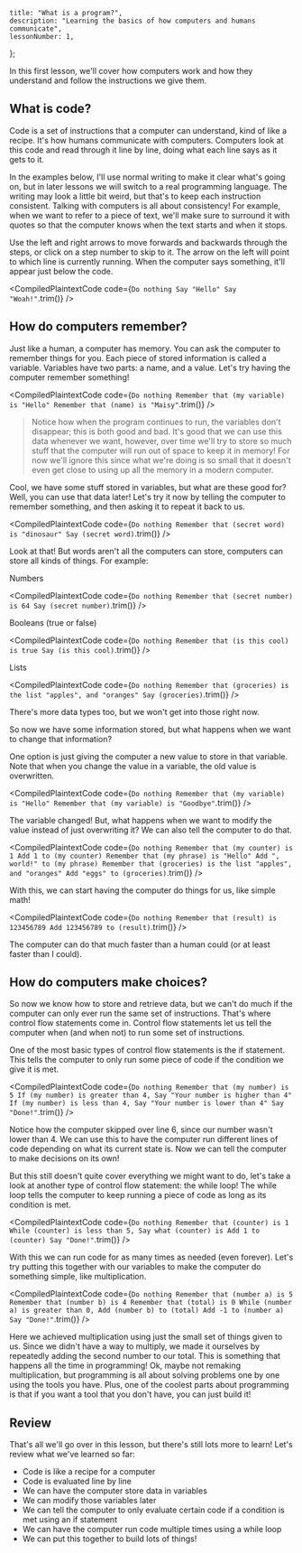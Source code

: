 
	title: "What is a program?",
	description: "Learning the basics of how computers and humans communicate",
	lessonNumber: 1,
};

In this first lesson, we'll cover how computers work and how they understand and follow the instructions we give them.

## What is code?

Code is a set of instructions that a computer can understand, kind of like a recipe. It's how humans communicate with computers. Computers look at this code and read through it line by line, doing what each line says as it gets to it.

In the examples below, I'll use normal writing to make it clear what's going on, but in later lessons we will switch to a real programming language. The writing may look a little bit weird, but that's to keep each instruction consistent. Talking with computers is all about consistency! For example, when we want to refer to a piece of text, we'll make sure to surround it with quotes so that the computer knows when the text starts and when it stops.

Use the left and right arrows to move forwards and backwards through the steps, or click on a step number to skip to it. The arrow on the left will point to which line is currently running. When the computer says something, it'll appear just below the code.

<CompiledPlaintextCode
	code={`
Do nothing
Say "Hello"
Say "Woah!"
`.trim()}
/>

## How do computers remember?

Just like a human, a computer has memory. You can ask the computer to remember things for you. Each piece of stored information is called a <FancyText>variable</FancyText>. Variables have two parts: a name, and a value. Let's try having the computer remember something!

<CompiledPlaintextCode
	code={`
Do nothing
Remember that (my variable) is "Hello"
Remember that (name) is "Maisy"
`.trim()}
/>

> Notice how when the program continues to run, the variables don't disappear; this is both good and bad. It's good that we can use this data whenever we want, however, over time we'll try to store so much stuff that the computer will run out of space to keep it in memory! For now we'll ignore this since what we're doing is so small that it doesn't even get close to using up all the memory in a modern computer.

Cool, we have some stuff stored in variables, but what are these good for? Well, you can use that data later! Let's try it now by telling the computer to remember something, and then asking it to repeat it back to us.

<CompiledPlaintextCode
	code={`
Do nothing
Remember that (secret word) is "dinosaur"
Say (secret word)
`.trim()}
/>

Look at that! But words aren't all the computers can store, computers can store all kinds of things. For example:

Numbers

<CompiledPlaintextCode
	code={`
Do nothing
Remember that (secret number) is 64
Say (secret number)
`.trim()}
/>

Booleans (true or false)

<CompiledPlaintextCode
	code={`
Do nothing
Remember that (is this cool) is true
Say (is this cool)
`.trim()}
/>

Lists

<CompiledPlaintextCode
	code={`
Do nothing
Remember that (groceries) is the list "apples", and "oranges"
Say (groceries)
`.trim()}
/>

There's more data types too, but we won't get into those right now.

So now we have some information stored, but what happens when we want to change that information?

One option is just giving the computer a new value to store in that variable. Note that when you change the value in a variable, the old value is overwritten.

<CompiledPlaintextCode
	code={`
Do nothing
Remember that (my variable) is "Hello"
Remember that (my variable) is "Goodbye"
`.trim()}
/>

The variable changed! But, what happens when we want to modify the value instead of just overwriting it? We can also tell the computer to do that.

<CompiledPlaintextCode
	code={`
Do nothing
Remember that (my counter) is 1
Add 1 to (my counter)
Remember that (my phrase) is "Hello"
Add ", world!" to (my phrase)
Remember that (groceries) is the list "apples", and "oranges"
Add "eggs" to (groceries)
`.trim()}
/>

With this, we can start having the computer do things for us, like simple math!

<CompiledPlaintextCode
	code={`
Do nothing
Remember that (result) is 123456789
Add 123456789 to (result)
`.trim()}
/>

The computer can do that much faster than a human could (or at least faster than I could).

## How do computers make choices?

So now we know how to store and retrieve data, but we can't do much if the computer can only ever run the same set of instructions. That's where <FancyText>control flow statements</FancyText> come in. Control flow statements let us tell the computer when (and when not) to run some set of instructions.

One of the most basic types of control flow statements is the <FancyText>if statement</FancyText>. This tells the computer to only run some piece of code if the condition we give it is met.

<CompiledPlaintextCode
	code={`
Do nothing
Remember that (my number) is 5
If (my number) is greater than 4,
  Say "Your number is higher than 4"
If (my number) is less than 4,
  Say "Your number is lower than 4"
Say "Done!"
`.trim()}
/>

Notice how the computer skipped over line 6, since our number wasn't lower than 4. We can use this to have the computer run different lines of code depending on what its current <FancyText>state</FancyText> is. Now we can tell the computer to make decisions on its own!

But this still doesn't quite cover everything we might want to do, let's take a look at another type of control flow statement: the <FancyText>while loop</FancyText>! The while loop tells the computer to keep running a piece of code as long as its condition is met.

<CompiledPlaintextCode
	code={`
Do nothing
Remember that (counter) is 1
While (counter) is less than 5,
  Say what (counter) is
  Add 1 to (counter)
Say "Done!"
`.trim()}
/>

With this we can run code for as many times as needed (even forever). Let's try putting this together with our variables to make the computer do something simple, like multiplication.

<CompiledPlaintextCode
	code={`
Do nothing
Remember that (number a) is 5
Remember that (number b) is 4
Remember that (total) is 0
While (number a) is greater than 0,
  Add (number b) to (total)
  Add -1 to (number a)
Say "Done!"
`.trim()}
/>

Here we achieved multiplication using just the small set of things given to us. Since we didn't have a way to multiply, we made it ourselves by repeatedly adding the second number to our total. This is something that happens all the time in programming! Ok, maybe not remaking multiplication, but programming is all about solving problems one by one using the tools you have. Plus, one of the coolest parts about programming is that if you want a tool that you don't have, you can just build it!

## Review

That's all we'll go over in this lesson, but there's still lots more to learn! Let's review what we've learned so far:

- Code is like a recipe for a computer
- Code is evaluated line by line
- We can have the computer store data in <FancyText>variables</FancyText>
- We can modify those variables later
- We can tell the computer to only evaluate certain code if a condition is met using an <FancyText>if statement</FancyText>
- We can have the computer run code multiple times using a <FancyText>while loop</FancyText>
- We can put this together to build lots of things!
